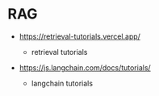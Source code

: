 # RAG

- https://retrieval-tutorials.vercel.app/
  - retrieval tutorials

- https://js.langchain.com/docs/tutorials/
  - langchain tutorials